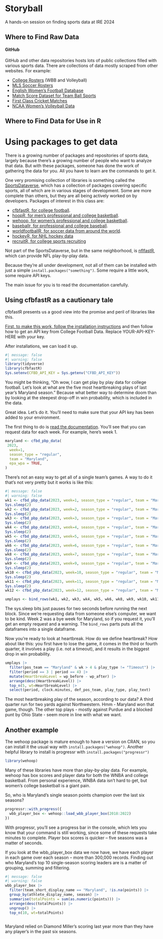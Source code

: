 # Storyball
A hands-on session on finding sports data at IRE 2024

## Where to Find Raw Data

#### GitHub

GitHub and other data repositories hosts lots of public collections filled with various sports data. There are collections of data mostly scraped from other websites. For example:

* [College Rosters](https://github.com/Sports-Roster-Data/) (WBB and Volleyball)
* [MLS Soccer Rosters](https://utdata.github.io/mls-roster-profiles/)
* [English Women's Football Database](https://github.com/probjects/ewf-database)
* [Match Score Dataset for Team Ball Sports](https://data.mendeley.com/datasets/2pt4vmyf27/2)
* [First Class Cricket Matches](https://github.com/outside-edge/fairly_random)
* [NCAA Women's Volleyball Data](https://github.com/dwillis/NCAAWomensVolleyballData)

## Where to Find Data for Use in R

# Using packages to get data

There is a growing number of packages and repositories of sports data, largely because there's a growing number of people who want to analyze that data. But with these packages, someone has done the work of gathering the data for you. All you have to learn are the commands to get it.

One very promising collection of libraries is something called the [SportsDataverse](https://sportsdataverse.org/), which has a collection of packages covering specific sports, all of which are in various stages of development. Some are more complete than others, but they are all being actively worked on by developers. Packages of interest in this class are:

-   [cfbfastR, for college football](https://cfbfastr.sportsdataverse.org/).
-   [hoopR, for men's professional and college basketball](https://hoopr.sportsdataverse.org/).
-   [wehoop, for women's professional and college basketball](https://wehoop.sportsdataverse.org/).
-   [baseballr, for professional and college baseball](https://billpetti.github.io/baseballr/).
-   [worldfootballR, for soccer data from around the world](https://jaseziv.github.io/worldfootballR/).
-   [hockeyR, for NHL hockey data](https://hockeyr.netlify.app/)
-   [recruitR, for college sports recruiting](https://recruitr.sportsdataverse.org/)

Not part of the SportsDataverse, but in the same neighborhood, is [nflfastR](https://www.nflfastr.com/), which can provide NFL play-by-play data.

Because they're all under development, not all of them can be installed with just a simple `install.packages("something")`. Some require a little work, some require API keys.

The main issue for you is to read the documentation carefully.

## Using cfbfastR as a cautionary tale

cfbfastR presents us a good view into the promise and peril of libraries like this.

[First, to make this work, follow the installation instructions](https://cfbfastr.sportsdataverse.org/) and then follow how to get an API key from College Football Data. Replace YOUR-API-KEY-HERE with your key.

After installations, we can load it up.

```r
#| message: false
#| warning: false
library(tidyverse)
library(cfbfastR)
Sys.setenv(CFBD_API_KEY = Sys.getenv("CFBD_API_KEY"))
```


You might be thinking, "Oh wow, I can get play by play data for college football. Let's look at what are the five most heartbreaking plays of last year's Maryland season." Because what better way to determine doom than by looking at the steepest drop-off in win probability, which is included in the data.

Great idea. Let's do it. You'll need to make sure that your API key has been added to your environment.

The first thing to do is [read the documentation](https://cfbfastr.sportsdataverse.org/). You'll see that you can request data for each week. For example, here's week 1.

```r
maryland <- cfbd_pbp_data(
 2023,
  week=1, 
  season_type = "regular",
  team = "Maryland",
  epa_wpa = TRUE,
)
```

There's not an easy way to get all of a single team's games. A way to do it that's not very pretty but it works is like this:

```r
#| message: false
#| warning: false
wk1 <- cfbd_pbp_data(2023, week=1, season_type = "regular", team = "Maryland", epa_wpa = TRUE)
Sys.sleep(2)
wk2 <- cfbd_pbp_data(2023, week=2, season_type = "regular", team = "Maryland", epa_wpa = TRUE)
Sys.sleep(2)
wk3 <- cfbd_pbp_data(2023, week=3, season_type = "regular", team = "Maryland", epa_wpa = TRUE)
Sys.sleep(2)
wk4 <- cfbd_pbp_data(2023, week=4, season_type = "regular", team = "Maryland", epa_wpa = TRUE)
Sys.sleep(2)
wk5 <- cfbd_pbp_data(2023, week=5, season_type = "regular", team = "Maryland", epa_wpa = TRUE)
Sys.sleep(2)
wk6 <- cfbd_pbp_data(2023, week=6, season_type = "regular", team = "Maryland", epa_wpa = TRUE)
Sys.sleep(2)
wk8 <- cfbd_pbp_data(2023, week=7, season_type = "regular", team = "Maryland", epa_wpa = TRUE)
Sys.sleep(2)
wk9 <- cfbd_pbp_data(2023, week=9, season_type = "regular", team = "Maryland", epa_wpa = TRUE)
Sys.sleep(2)
wk10 <- cfbd_pbp_data(2023, week=10, season_type = "regular", team = "Maryland", epa_wpa = TRUE)
Sys.sleep(2)
wk11 <- cfbd_pbp_data(2023, week=11, season_type = "regular", team = "Maryland", epa_wpa = TRUE)
Sys.sleep(2)
wk12 <- cfbd_pbp_data(2023, week=12, season_type = "regular", team = "Maryland", epa_wpa = TRUE)

umplays <- bind_rows(wk1, wk2, wk3, wk4, wk5, wk6, wk8, wk9, wk10, wk11, wk12)
```

The sys.sleep bits just pauses for two seconds before running the next block. Since we're requesting data from someone else's computer, we want to be kind. Week 2 was a bye week for Maryland, so if you request it, you'll get an empty request and a warning. The `bind_rows` parts puts all the dataframes into a single dataframe.

Now you're ready to look at heartbreak. How do we define heartbreak? How about like this: you first have to lose the game, it comes in the third or fourth quarter, it involves a play (i.e. not a timeout), and it results in the biggest drop in win probability.

```r
umplays |> 
  filter(pos_team == "Maryland" & wk > 4 & play_type != "Timeout") |> 
  filter(period == 3 | period == 4) |> 
  mutate(HeartbreakLevel = wp_before - wp_after) |> 
  arrange(desc(HeartbreakLevel)) |> 
  top_n(5, wt=HeartbreakLevel) |>
  select(period, clock.minutes, def_pos_team, play_type, play_text)
```

The most heartbreaking play of the season, according to our data? A third quarter run for two yards against Northwestern. Hmm - Maryland won that game, though. The other top plays - mostly against Purdue and a blocked punt by Ohio State - seem more in line with what we want.

## Another example

The wehoop package is mature enough to have a version on CRAN, so you can install it the usual way with `install.packages("wehoop")`. Another helpful library to install is progressr with `install.packages("progressr")`

```r
library(wehoop)
```

Many of these libraries have more than play-by-play data. For example, wehoop has box scores and player data for both the WNBA and college basketball. From personal experience, WNBA data isn't hard to get, but women's college basketball is a giant pain.

So, who is Maryland's single season points champion over the last six seasons?

```r
progressr::with_progress({
  wbb_player_box <- wehoop::load_wbb_player_box(2018:2022)
})
```

With progressr, you'll see a progress bar in the console, which lets you know that your command is still working, since some of these requests take minutes to complete. Player box scores is quicker -- five seasons was a matter of seconds.

If you look at the wbb_player_box data we now have, we have each player in each game over each season -- more than 300,000 records. Finding out who Maryland's top 10 single-season scoring leaders are is a matter of grouping, summing and filtering.

```r
#| message: false
#| warning: false
wbb_player_box |> 
  filter(team_short_display_name == "Maryland", !is.na(points)) |> 
  group_by(athlete_display_name, season) |> 
  summarise(totalPoints = sum(as.numeric(points))) |> 
  arrange(desc(totalPoints)) |>
  ungroup() |>
  top_n(10, wt=totalPoints)
  
```

Maryland relied on Diamond Miller's scoring last year more than they have any player's in the past six seasons.
